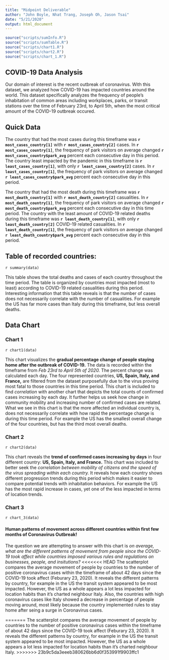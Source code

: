 ```yaml
---
title: "Midpoint Deliverable"
author: "John Boyle, Nhat Trang, Joseph Oh, Jason Tsai"
date: "5/21/2020"
output: html_document
---
```


```r
source("scripts/sumInfo.R")
source("scripts/sumTable.R")
source("scripts/chart1.R")
source("scripts/chart2.R")
source("scripts/chart_1.R")
```

## COVID-19 Data Analysis

Our domain of interest is the recent outbreak of coronavirus. With this dataset, we analyzed how COVID-19 has impacted countries around the world. This dataset specifically analyzes the frequency of people's inhabitation of common areas including workplaces, parks, or transit stations over the time of February 23rd, to April 5th, when the most critical amount of the COVID-19 outbreak occured.

## Quick Data

The country that had the most cases during this timeframe was **`r most_cases_country[1]`** with **`r most_cases_country[2]`** cases. In **`r most_cases_country[1]`**, the frequency of park visitors on average changed **`r most_cases_country$park_avg`** percent each consecutive day in this period. The country least impacted by the pandemic in this timeframe is **`r least_cases_country[1]`**, with only **`r least_cases_country[2]`** cases. In **`r least_cases_country[1]`**, the frequency of park visitors on average changed **`r least_cases_country$park_avg`** percent each consecutive day in this period.

The country that had the most death during this timeframe was **`r most_death_country[1]`** with **`r most_death_country[2]`** casualities. In **`r most_death_country[1]`**, the frequency of park visitors on average changed **`r most_death_country$park_avg`** percent each consecutive day in this time period. The country with the least amount of COVID-19 related deaths during this timeframe was **`r least_death_country[1]`**, with only **`r least_death_country[2]`** COVID-19 related casualities. In **`r least_death_country[1]`**, the frequency of park visitors on average changed **`r least_death_country$park_avg`** percent each consecutive day in this period.

## Table of recorded countries:

`r summary(data)`

This table shows the total deaths and cases of each country throughout the time period. The table is organized by countries most impacted (most to least) according to COVID-19 related casualities during this period. Interesting information that this table reveals is that the number of cases does not necessarily correlate with the number of casualities. For example the US has far more cases than Italy during this timeframe, but less overall deaths. 

## Data Chart
### **Chart 1**
`r chart1(data)`

This chart visualizes the **gradual percentage change of people staying home after the outbreak of COVID-19.** The data is recorded within the timeframe from _Feb 23rd to April 5th of 2020._ The percent change was calculated each day.
The four represented countries, **US, Spain, Italy, and France,** are filtered from the dataset purposefully due to the virus proving most fatal to those countries in this time period.
This chart is included to find _correlation_ with another chart that depicts the total counts of confirmed cases increasing by each day. It further helps us seek how change in community mobility and increasing number of confirmed cases are related. What we see in this chart is that the more affected an individual country is, does not necessarily correlate with how rapid the percentage change is during this time period. For example the US has the smallest overall change of the four countries, but has the third most overall deaths.

### **Chart 2**
`r chart2(data)`

This chart reveals the **trend of confirmed cases increasing by days** in four different country: **US, Spain, Italy, and France.** This chart was included to better seek the _correlation between mobility of citizens and the speed of the virus spreading within each country._ It reveals how each country shows different progression trends during this period which makes it easier to compare potential trends with inhabitation behaviors. For example the US has the most rapid increase in cases, yet one of the less impacted in terms of location trends.

### **Chart 3**
`r chart_3(data)`

#### Human patterns of movement across different countries within first few months of Coronavirus Outbreak!
The question we are attempting to answer with this chart is _on average, what are the different patterns of movement from people since the COVID-19 took affect while countries imposed various rules and regulations on businesses, people, and insitutions?_
<<<<<<< HEAD
The scatterplot compares the average movement of people by countries to the number of positive coronavirus cases within the timeframe of about 42 days since the COVID-19 took affect (Feburary 23, 2020). It reveals the different patterns by country, for example in the US the transit system appeared to be most impacted. However, the US as a whole appears a lot less impacted for location habits than it's charted neighbour Italy. Also, the countries with high coronavirus cases like Italy showed a decrease in percentage of people moving around, most likely because the country implemented rules to stay home after seing a surge in Coronavirus cases.

=======
The scatterplot compares the average movement of people by countries to the number of positive coronavirus cases within the timeframe of about 42 days since the COVID-19 took affect (Feburary 23, 2020). It reveals the different patterns by country, for example in the US the transit system appeared to be most impacted. However, the US as a whole appears a lot less impacted for location habits than it's charted neighbour Italy.
>>>>>>> 23b9c5da3eeeb380626bb6d0f353991f9903ffc1
